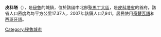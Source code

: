 '''皮科塔'''（{{lang-es|Picota}}），是[[秘魯|秘魯]]的城鎮，位於該國中北部[[聖馬丁大區|聖馬丁大區]]，是[[皮科塔省|皮科塔省]]的首府，該省人口密度為每平方公里17.37人，2007年該鎮人口7,941，居民使用[[奇楚瓦語|奇楚瓦語]]和[[西班牙語|西班牙語]]。

{{Coord|6|55|14.54|S|76|19|49.23|W|region:PE_type:city|display=title}}

{{Peru-geo-stub}}
[[Category:秘魯城市|Category:秘魯城市]]